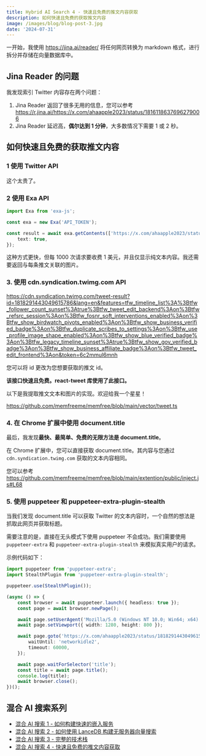 ```yaml
---
title: Hybrid AI Search 4 - 快速且免费的推文内容获取
description: 如何快速且免费的获取推文内容
image: /images/blog/blog-post-3.jpg
date: '2024-07-31'
---
```


一开始，我使用 https://jina.ai/reader/ 将任何网页转换为 markdown 格式，进行拆分并存储在向量数据库中。

## Jina Reader 的问题

我发现索引 Twitter 内容存在两个问题：

1. Jina Reader 返回了很多无用的信息，您可以参考 https://r.jina.ai/https://x.com/ahaapple2023/status/1816118637696279006
2. Jina Reader 延迟高，**偶尔达到 1 分钟**，大多数情况下需要 1 或 2 秒。

## 如何快速且免费的获取推文内容

### 1 使用 Twitter API

这个太贵了。

### 2 使用 Exa API

```ts
import Exa from 'exa-js';

const exa = new Exa('API_TOKEN');

const result = await exa.getContents(['https://x.com/ahaapple2023/status/1816118637696279006'], {
    text: true,
});
```

这种方式更快，但每 1000 次请求要收费 1 美元，并且仅显示纯文本内容。我还需要返回与每条推文关联的图片。

### 3. 使用 cdn.syndication.twimg.com API

https://cdn.syndication.twimg.com/tweet-result?id=1818291443049615786&lang=en&features=tfw_timeline_list%3A%3Btfw_follower_count_sunset%3Atrue%3Btfw_tweet_edit_backend%3Aon%3Btfw_refsrc_session%3Aon%3Btfw_fosnr_soft_interventions_enabled%3Aon%3Btfw_show_birdwatch_pivots_enabled%3Aon%3Btfw_show_business_verified_badge%3Aon%3Btfw_duplicate_scribes_to_settings%3Aon%3Btfw_use_profile_image_shape_enabled%3Aon%3Btfw_show_blue_verified_badge%3Aon%3Btfw_legacy_timeline_sunset%3Atrue%3Btfw_show_gov_verified_badge%3Aon%3Btfw_show_business_affiliate_badge%3Aon%3Btfw_tweet_edit_frontend%3Aon&token=6c2mmul6mnh

您可以将 id 更改为您想要获取的推文 id。

**该接口快速且免费。react-tweet 库使用了此接口。**

以下是我提取推文文本和图片的实现。欢迎给我一个星星！

https://github.com/memfreeme/memfree/blob/main/vector/tweet.ts

### 4. 在 Chrome 扩展中使用 document.title

最后，我发现**最快、最简单、免费的无限方法是 document.title**。

在 Chrome 扩展中，您可以直接获取 document.title。其内容与您通过 `cdn.syndication.twimg.com` 获取的文本内容相同。

您可以参考 https://github.com/memfreeme/memfree/blob/main/extention/public/inject.js#L68

### 5. 使用 puppeteer 和 puppeteer-extra-plugin-stealth

当我们发现 document.title 可以获取 Twitter 的文本内容时，一个自然的想法是抓取此网页并获取标题。

需要注意的是，直接在无头模式下使用 puppeteer 不会成功。我们需要使用 `puppeteer-extra` 和 `puppeteer-extra-plugin-stealth` 来模拟真实用户的请求。

示例代码如下：

```ts
import puppeteer from 'puppeteer-extra';
import StealthPlugin from 'puppeteer-extra-plugin-stealth';

puppeteer.use(StealthPlugin());

(async () => {
    const browser = await puppeteer.launch({ headless: true });
    const page = await browser.newPage();

    await page.setUserAgent('Mozilla/5.0 (Windows NT 10.0; Win64; x64) AppleWebKit/537.36 (KHTML, like Gecko) Chrome/91.0.4472.124 Safari/537.36');
    await page.setViewport({ width: 1280, height: 800 });

    await page.goto('https://x.com/ahaapple2023/status/1818291443049615786', {
        waitUntil: 'networkidle2',
        timeout: 60000,
    });

    await page.waitForSelector('title');
    const title = await page.title();
    console.log(title);
    await browser.close();
})();
```

## 混合 AI 搜索系列

-   [混合 AI 搜索 1 - 如何构建快速的嵌入服务](https://www.memfree.me/blog/fast-local-embedding-service)
-   [混合 AI 搜索 2 - 如何使用 LanceDB 构建无服务器向量搜索](https://www.memfree.me/blog/serverless-vector-search-lancedb)
-   [混合 AI 搜索 3 - 完整的技术栈](https://www.memfree.me/blog/hybrid-ai-search-tech-stack)
-   [混合 AI 搜索 4 - 快速且免费的推文内容获取](https://www.memfree.me/blog/tweet-content-fast-free)